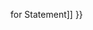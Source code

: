 {{Page_Title}}
{{Flags}}
{{Summary_Section|Causes two expressions to be executed sequentially.

}}
{{JS_Syntax|Formats={{JS_Syntax_Format
|Format= expression1 , expression2}}
|Values={{JS_Syntax_Parameter
|Name=expression1
|Required=
|Description=Any expression.}}{{JS_Syntax_Parameter
|Name=expression2
|Required=
|Description=Any expression.}}
}}
{{Remarks_Section
|Remarks=The ''',''' operator causes the expressions to be executed in left-to-right order. A common use for the ''',''' operator is in the increment expression of a '''for''' loop. For example:

 j=25;
 for (i = 0; i &lt; 10; i++, j++)
 {
    k = i + j;
 }
The '''for''' statement allows only a single expression to be executed at the end of every pass through a loop. The ''',''' operator allows multiple expressions to be treated as a single expression, so both variables can be incremented.
}}
{{See_Also_Section
|Manual_links=* [[javascript/statements/for{{!}}for Statement]]
}}
{{Topics | JS Basic}}

{{External_Attribution
|Is_CC-BY-SA=No
|Sources=MSDN
|MDN_link=
|MSDN_link=http://msdn.microsoft.com/en-us/library/ie/9b37css7(v=vs.94).aspx
|HTML5Rocks_link=
}}
